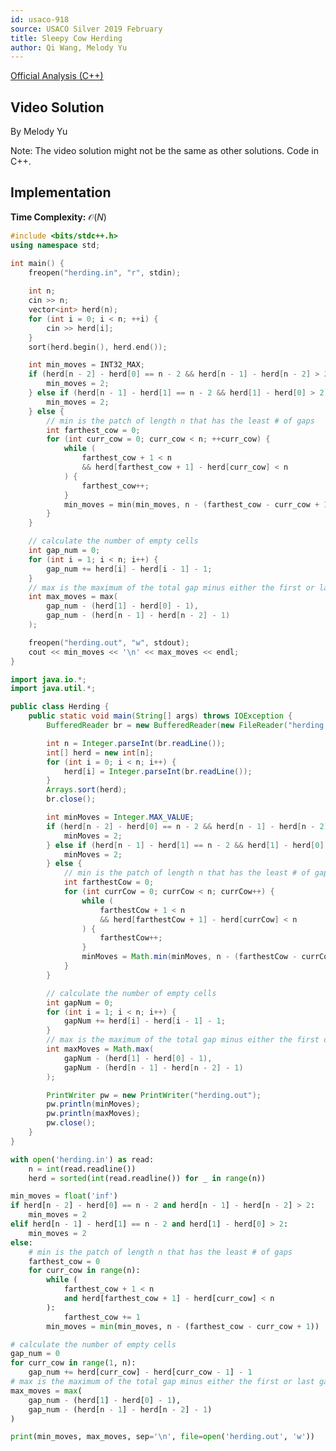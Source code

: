 ```yaml
---
id: usaco-918
source: USACO Silver 2019 February
title: Sleepy Cow Herding
author: Qi Wang, Melody Yu
---
```


[Official Analysis (C++)](http://www.usaco.org/current/data/sol_herding_silver_feb19.html)

## Video Solution

By Melody Yu

Note: The video solution might not be the same as other solutions. Code in C++.

<Youtube id="BvgV7f3pwcI" />

## Implementation

**Time Complexity:** $\mathcal{O}(N)$

<LanguageSection>
<CPPSection>

```cpp
#include <bits/stdc++.h>
using namespace std;

int main() {
	freopen("herding.in", "r", stdin);
	
	int n;
	cin >> n;
	vector<int> herd(n);
	for (int i = 0; i < n; ++i) {
		cin >> herd[i];
	}
	sort(herd.begin(), herd.end());

	int min_moves = INT32_MAX;
	if (herd[n - 2] - herd[0] == n - 2 && herd[n - 1] - herd[n - 2] > 2) {
		min_moves = 2;
	} else if (herd[n - 1] - herd[1] == n - 2 && herd[1] - herd[0] > 2) {
		min_moves = 2;
	} else {
		// min is the patch of length n that has the least # of gaps
		int farthest_cow = 0;
		for (int curr_cow = 0; curr_cow < n; ++curr_cow) {
			while (
				farthest_cow + 1 < n
				&& herd[farthest_cow + 1] - herd[curr_cow] < n
			) {
				farthest_cow++;
			}
			min_moves = min(min_moves, n - (farthest_cow - curr_cow + 1));
		}
	}

	// calculate the number of empty cells
	int gap_num = 0;
	for (int i = 1; i < n; i++) {
		gap_num += herd[i] - herd[i - 1] - 1;
	}
	// max is the maximum of the total gap minus either the first or last gap
	int max_moves = max(
		gap_num - (herd[1] - herd[0] - 1),
		gap_num - (herd[n - 1] - herd[n - 2] - 1)
	);

	freopen("herding.out", "w", stdout);
	cout << min_moves << '\n' << max_moves << endl;
}
```

</CPPSection>
<JavaSection>

```java
import java.io.*;
import java.util.*;

public class Herding {
	public static void main(String[] args) throws IOException {
		BufferedReader br = new BufferedReader(new FileReader("herding.in"));

		int n = Integer.parseInt(br.readLine());
		int[] herd = new int[n];
		for (int i = 0; i < n; i++) {
			herd[i] = Integer.parseInt(br.readLine());
		}
		Arrays.sort(herd);
		br.close();

		int minMoves = Integer.MAX_VALUE;
		if (herd[n - 2] - herd[0] == n - 2 && herd[n - 1] - herd[n - 2] > 2) {
			minMoves = 2;
		} else if (herd[n - 1] - herd[1] == n - 2 && herd[1] - herd[0] > 2) {
			minMoves = 2;
		} else {
			// min is the patch of length n that has the least # of gaps
			int farthestCow = 0;
			for (int currCow = 0; currCow < n; currCow++) {
				while (
					farthestCow + 1 < n
					&& herd[farthestCow + 1] - herd[currCow] < n
				) {
					farthestCow++;
				}
				minMoves = Math.min(minMoves, n - (farthestCow - currCow + 1));
			}
		}

		// calculate the number of empty cells
		int gapNum = 0;
		for (int i = 1; i < n; i++) {
			gapNum += herd[i] - herd[i - 1] - 1;
		}
		// max is the maximum of the total gap minus either the first or last gap
		int maxMoves = Math.max(
			gapNum - (herd[1] - herd[0] - 1),
			gapNum - (herd[n - 1] - herd[n - 2] - 1)
		);

		PrintWriter pw = new PrintWriter("herding.out");
		pw.println(minMoves);
		pw.println(maxMoves);
		pw.close();
	}
}
```

</JavaSection>
<PySection>

```py
with open('herding.in') as read:
	n = int(read.readline())
	herd = sorted(int(read.readline()) for _ in range(n))

min_moves = float('inf')
if herd[n - 2] - herd[0] == n - 2 and herd[n - 1] - herd[n - 2] > 2:
	min_moves = 2
elif herd[n - 1] - herd[1] == n - 2 and herd[1] - herd[0] > 2:
	min_moves = 2
else:
	# min is the patch of length n that has the least # of gaps
	farthest_cow = 0
	for curr_cow in range(n):
		while (
			farthest_cow + 1 < n
			and herd[farthest_cow + 1] - herd[curr_cow] < n
		):
			farthest_cow += 1
		min_moves = min(min_moves, n - (farthest_cow - curr_cow + 1))

# calculate the number of empty cells
gap_num = 0
for curr_cow in range(1, n):
	gap_num += herd[curr_cow] - herd[curr_cow - 1] - 1
# max is the maximum of the total gap minus either the first or last gap
max_moves = max(
	gap_num - (herd[1] - herd[0] - 1),
	gap_num - (herd[n - 1] - herd[n - 2] - 1)
)

print(min_moves, max_moves, sep='\n', file=open('herding.out', 'w'))
```

</PySection>
</LanguageSection>
